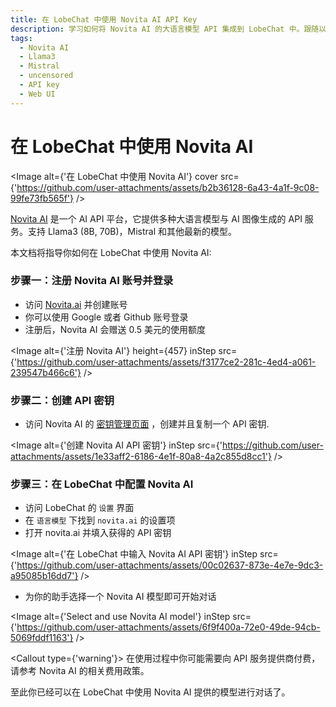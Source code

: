 ```yaml
---
title: 在 LobeChat 中使用 Novita AI API Key
description: 学习如何将 Novita AI 的大语言模型 API 集成到 LobeChat 中。跟随以下步骤注册 Novita AI 账号、创建 API Key、充值信用额度并在 LobeChat 中进行设置。并与我们的多种 AI 模型交谈。
tags:
  - Novita AI
  - Llama3
  - Mistral
  - uncensored
  - API key
  - Web UI
---
```


# 在 LobeChat 中使用 Novita AI

<Image
  alt={'在 LobeChat 中使用 Novita AI'}
  cover
  src={'https://github.com/user-attachments/assets/b2b36128-6a43-4a1f-9c08-99fe73fb565f'}
/>

[Novita AI](https://novita.ai/) 是一个 AI API 平台，它提供多种大语言模型与 AI 图像生成的 API 服务。支持 Llama3 (8B, 70B)，Mistral 和其他最新的模型。

本文档将指导你如何在 LobeChat 中使用 Novita AI:

<Steps>

### 步骤一：注册 Novita AI 账号并登录

- 访问 [Novita.ai](https://novita.ai/) 并创建账号
- 你可以使用 Google 或者 Github 账号登录
- 注册后，Novita AI 会赠送 0.5 美元的使用额度

<Image
  alt={'注册 Novita AI'}
  height={457}
  inStep
  src={'https://github.com/user-attachments/assets/f3177ce2-281c-4ed4-a061-239547b466c6'}
/>

### 步骤二：创建 API 密钥

- 访问 Novita AI 的 [密钥管理页面](https://novita.ai/dashboard/key) ，创建并且复制一个 API 密钥.

<Image
  alt={'创建 Novita AI API 密钥'}
  inStep
  src={'https://github.com/user-attachments/assets/1e33aff2-6186-4e1f-80a8-4a2c855d8cc1'}
/>

### 步骤三：在 LobeChat 中配置 Novita AI

- 访问 LobeChat 的 `设置` 界面
- 在 `语言模型` 下找到 `novita.ai` 的设置项
- 打开 novita.ai 并填入获得的 API 密钥

<Image
  alt={'在 LobeChat 中输入 Novita AI API 密钥'}
  inStep
  src={'https://github.com/user-attachments/assets/00c02637-873e-4e7e-9dc3-a95085b16dd7'}
/>

- 为你的助手选择一个 Novita AI 模型即可开始对话

<Image
  alt={'Select and use Novita AI model'}
  inStep
  src={'https://github.com/user-attachments/assets/6f9f400a-72e0-49de-94cb-5069fddf1163'}
/>

<Callout type={'warning'}>
  在使用过程中你可能需要向 API 服务提供商付费，请参考 Novita AI 的相关费用政策。
</Callout>

</Steps>

至此你已经可以在 LobeChat 中使用 Novita AI 提供的模型进行对话了。

